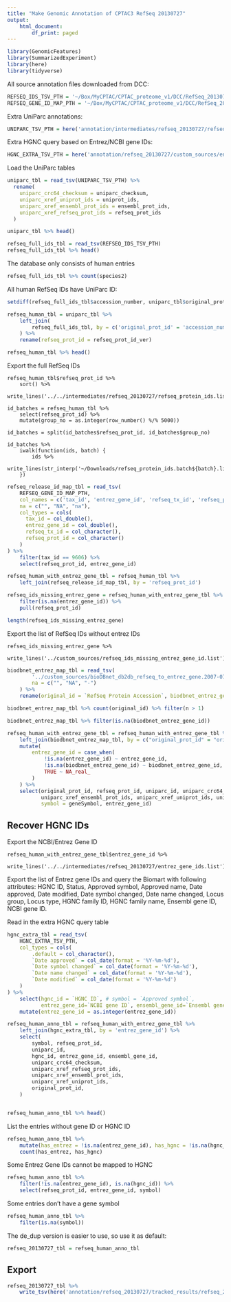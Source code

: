 ```yaml
---
title: "Make Genomic Annotation of CPTAC3 RefSeq 20130727"
output:
    html_document:
        df_print: paged
---
```


```r
library(GenomicFeatures)
library(SummarizedExperiment)
library(here)
library(tidyverse)
```

All source annotation files downloaded from DCC:
```r
REFSEQ_IDS_TSV_PTH = '~/Box/MyCPTAC/CPTAC_proteome_v1/DCC/RefSeq_20130727/RefSeq.20130727-Human.contams.categories.tsv.gz'
REFSEQ_GENE_ID_MAP_PTH = '~/Box/MyCPTAC/CPTAC_proteome_v1/DCC/RefSeq_20130727/refseq_release60.accession2geneid.gz'
```

Extra UniParc annotations:
```r
UNIPARC_TSV_PTH = here('annotation/intermediates/refseq_20130727/refseq_uniparc_mapping_with_id_ver.tsv.gz')
```

Extra HGNC query based on Entrez/NCBI gene IDs:
```r
HGNC_EXTRA_TSV_PTH = here('annotation/refseq_20130727/custom_sources/entrez_gene_ids_extra_hgnc_biomart_2020-07-07.txt.gz')
```



Load the UniParc tables
```r
uniparc_tbl = read_tsv(UNIPARC_TSV_PTH) %>%
  rename(
    uniparc_crc64_checksum = uniparc_checksum,
    uniparc_xref_uniprot_ids = uniprot_ids,
    uniparc_xref_ensembl_prot_ids = ensembl_prot_ids,
    uniparc_xref_refseq_prot_ids = refseq_prot_ids
  )

uniparc_tbl %>% head()
```

```r
refseq_full_ids_tbl = read_tsv(REFSEQ_IDS_TSV_PTH)
refseq_full_ids_tbl %>% head()
```

The database only consists of human entries
```r
refseq_full_ids_tbl %>% count(species2)
```
All human RefSeq IDs have UniParc ID:
```r
setdiff(refseq_full_ids_tbl$accession_number, uniparc_tbl$original_prot_id)
```

```r
refseq_human_tbl = uniparc_tbl %>%
    left_join(
        refseq_full_ids_tbl, by = c('original_prot_id' = 'accession_number')
    ) %>%
    rename(refseq_prot_id = refseq_prot_id_ver)

refseq_human_tbl %>% head()
```
Export the full RefSeq IDs
```
refseq_human_tbl$refseq_prot_id %>%
    sort() %>%
    write_lines('../../intermediates/refseq_20130727/refseq_protein_ids.list')
```

```
id_batches = refseq_human_tbl %>%
    select(refseq_prot_id) %>%
    mutate(group_no = as.integer(row_number() %/% 5000))

id_batches = split(id_batches$refseq_prot_id, id_batches$group_no)

id_batches %>%
    iwalk(function(ids, batch) {
        ids %>%
            write_lines(str_interp('~/Downloads/refseq_protein_ids.batch${batch}.list'))
    })
```

```r
refseq_release_id_map_tbl = read_tsv(
    REFSEQ_GENE_ID_MAP_PTH,
    col_names = c('tax_id', 'entrez_gene_id', 'refseq_tx_id', 'refseq_prot_id'),
    na = c("", "NA", "na"),
    col_types = cols(
      tax_id = col_double(),
      entrez_gene_id = col_double(),
      refseq_tx_id = col_character(),
      refseq_prot_id = col_character()
    )
) %>%
    filter(tax_id == 9606) %>%
    select(refseq_prot_id, entrez_gene_id)
```

```r
refseq_human_with_entrez_gene_tbl = refseq_human_tbl %>%
    left_join(refseq_release_id_map_tbl, by = 'refseq_prot_id') 
```

```r
refseq_ids_missing_entrez_gene = refseq_human_with_entrez_gene_tbl %>%
    filter(is.na(entrez_gene_id)) %>%
    pull(refseq_prot_id)

length(refseq_ids_missing_entrez_gene)
```

Export the list of RefSeq IDs without entrez IDs
```
refseq_ids_missing_entrez_gene %>%
    write_lines('../custom_sources/refseq_ids_missing_entrez_gene_id.list')
```

```r
biodbnet_entrez_map_tbl = read_tsv(
        '../custom_sources/bioDBnet_db2db_refseq_to_entrez_gene.2007-07-07.manual.txt',
        na = c("", "NA", "-")
    ) %>%
    rename(original_id = `RefSeq Protein Accession`, biodbnet_entrez_gene_id = `Gene ID`)
```
```r
biodbnet_entrez_map_tbl %>% count(original_id) %>% filter(n > 1)
```
```r
biodbnet_entrez_map_tbl %>% filter(is.na(biodbnet_entrez_gene_id))
```


```r
refseq_human_with_entrez_gene_tbl = refseq_human_with_entrez_gene_tbl %>%
    left_join(biodbnet_entrez_map_tbl, by = c("original_prot_id" = "original_id")) %>%
    mutate(
        entrez_gene_id = case_when(
            !is.na(entrez_gene_id) ~ entrez_gene_id,
            !is.na(biodbnet_entrez_gene_id) ~ biodbnet_entrez_gene_id,
            TRUE ~ NA_real_
        )
    ) %>%
    select(original_prot_id, refseq_prot_id, uniparc_id, uniparc_crc64_checksum,
           uniparc_xref_ensembl_prot_ids, uniparc_xref_uniprot_ids, uniparc_xref_refseq_prot_ids,
           symbol = geneSymbol, entrez_gene_id)
```


## Recover HGNC IDs
Export the NCBI/Entrez Gene ID
```
refseq_human_with_entrez_gene_tbl$entrez_gene_id %>%
    write_lines('../../intermediates/refseq_20130727/entrez_gene_ids.list')
```

Export the list of Entrez gene IDs and query the Biomart with following attributes: HGNC ID, Status, Approved symbol, Approved name, Date approved, Date modified, Date symbol changed, Date name changed, Locus group, Locus type, HGNC family ID, HGNC family name, Ensembl gene ID, NCBI gene ID.

Read in the extra HGNC query table
```r
hgnc_extra_tbl = read_tsv(
    HGNC_EXTRA_TSV_PTH,
    col_types = cols(
        .default = col_character(),
        `Date approved` = col_date(format = '%Y-%m-%d'),
        `Date symbol changed` = col_date(format = '%Y-%m-%d'),
        `Date name changed` = col_date(format = '%Y-%m-%d'),
        `Date modified` = col_date(format = '%Y-%m-%d')
    )
) %>%
    select(hgnc_id = `HGNC ID`, # symbol = `Approved symbol`, 
           entrez_gene_id=`NCBI gene ID`, ensembl_gene_id=`Ensembl gene ID`) %>%
    mutate(entrez_gene_id = as.integer(entrez_gene_id))
```

```r
refseq_human_anno_tbl = refseq_human_with_entrez_gene_tbl %>%
    left_join(hgnc_extra_tbl, by = 'entrez_gene_id') %>%
    select(
        symbol, refseq_prot_id,
        uniparc_id,
        hgnc_id, entrez_gene_id, ensembl_gene_id,
        uniparc_crc64_checksum,
        uniparc_xref_refseq_prot_ids,
        uniparc_xref_ensembl_prot_ids,
        uniparc_xref_uniprot_ids,
        original_prot_id,
    )


refseq_human_anno_tbl %>% head()
```

List the entries without gene ID or HGNC ID
```r
refseq_human_anno_tbl %>%
    mutate(has_entrez = !is.na(entrez_gene_id), has_hgnc = !is.na(hgnc_id)) %>%
    count(has_entrez, has_hgnc)
```

Some Entrez Gene IDs cannot be mapped to HGNC
```r
refseq_human_anno_tbl %>%
    filter(!is.na(entrez_gene_id), is.na(hgnc_id)) %>%
    select(refseq_prot_id, entrez_gene_id, symbol)
```


Some entries don't have a gene symbol
```r
refseq_human_anno_tbl %>%
    filter(is.na(symbol))
```



The de_dup version is easier to use, so use it as default:
```r
refseq_20130727_tbl = refseq_human_anno_tbl
```

## Export
```r
refseq_20130727_tbl %>% 
    write_tsv(here('annotation/refseq_20130727/tracked_results/refseq_20130727_human_only.tsv.gz'))
```

